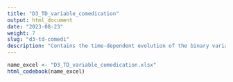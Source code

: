 ```yaml
---
title: "D3_TD_variable_comedication"
output: html_document
date: "2023-08-23"
weight: 7
slug: "d3-td-comedi"
description: "Contains the time-dependent evolution of the binary variable comedication. Only changes of status are recorded, with date of when the condition changes; a recording of the medication lasts 90 days and the algorithm is reverted to values 0 whenever no drug records active"
---
```


```r
name_excel <- "D3_TD_variable_comedication.xlsx"
html_codebook(name_excel)
```
